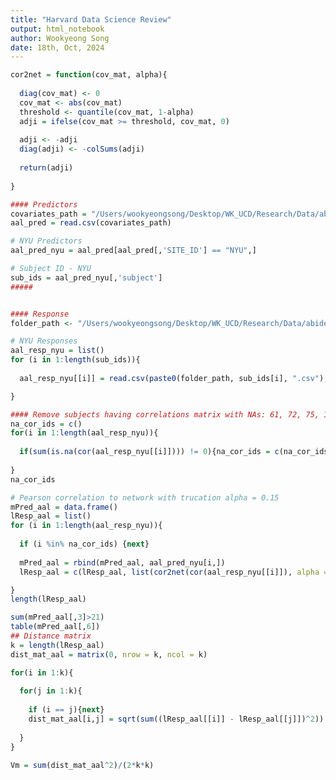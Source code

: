 ```yaml
---
title: "Harvard Data Science Review"
output: html_notebook
author: Wookyeong Song
date: 18th, Oct, 2024
---
```


```r
cor2net = function(cov_mat, alpha){
  
  diag(cov_mat) <- 0
  cov_mat <- abs(cov_mat)
  threshold <- quantile(cov_mat, 1-alpha)
  adji = ifelse(cov_mat >= threshold, cov_mat, 0)
  
  adji <- -adji
  diag(adji) <- -colSums(adji)
  
  return(adji)
  
}
```

```r
#### Predictors
covariates_path = "/Users/wookyeongsong/Desktop/WK_UCD/Research/Data/abide_aal/abide_phenotypic.csv"
aal_pred = read.csv(covariates_path)

# NYU Predictors
aal_pred_nyu = aal_pred[aal_pred[,'SITE_ID'] == "NYU",]

# Subject ID - NYU
sub_ids = aal_pred_nyu[,'subject']
#####


#### Response
folder_path <- "/Users/wookyeongsong/Desktop/WK_UCD/Research/Data/abide_aal/aal/"  # Replace with the path to your folder

# NYU Responses
aal_resp_nyu = list()
for (i in 1:length(sub_ids)){
  
  aal_resp_nyu[[i]] = read.csv(paste0(folder_path, sub_ids[i], ".csv"), header = FALSE)

}

#### Remove subjects having correlations matrix with NAs: 61, 72, 75, 135, 151
na_cor_ids = c()
for(i in 1:length(aal_resp_nyu)){
  
  if(sum(is.na(cor(aal_resp_nyu[[i]]))) != 0){na_cor_ids = c(na_cor_ids, i)}
  
}
na_cor_ids

# Pearson correlation to network with trucation alpha = 0.15
mPred_aal = data.frame()
lResp_aal = list()
for (i in 1:length(aal_resp_nyu)){
  
  if (i %in% na_cor_ids) {next}
  
  mPred_aal = rbind(mPred_aal, aal_pred_nyu[i,])
  lResp_aal = c(lResp_aal, list(cor2net(cor(aal_resp_nyu[[i]]), alpha = 0.15)))

}
length(lResp_aal)
```


```r
sum(mPred_aal[,3]>21)
table(mPred_aal[,6])
## Distance matrix
k = length(lResp_aal)
dist_mat_aal = matrix(0, nrow = k, ncol = k)

for(i in 1:k){
  
  for(j in 1:k){
    
    if (i == j){next}
    dist_mat_aal[i,j] = sqrt(sum((lResp_aal[[i]] - lResp_aal[[j]])^2))
    
  }
}

Vm = sum(dist_mat_aal^2)/(2*k*k)

```

